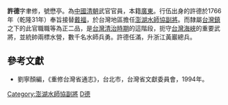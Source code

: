 '''許德'''字聿修，號懋亭。為[[中國|中國]][[清朝|清朝]]武官官員，本籍[[廣東|廣東]]。行伍出身的許德於1766年（乾隆31年）奉旨接替[[戴福|戴福]]，於台灣地區擔任[[澎湖水師協|澎湖水師協]][[副將|副將]]。而隸屬[[台灣鎮|台灣鎮]]之下的此官職職等為正二品，是[[台灣清治時期|台灣清治時期]]的這階段，扼守[[台灣海峽|台灣海峽]]的重要武將，並統帥兩標水營，數千名水師兵勇。許德任滿，升浙江黃巖總兵。
{{start box}}
{{s-before|[[戴福|戴福]]}}
{{s-title|[[澎湖水師協|澎湖水師協]][[副將|副將]]|1766年上任}}
{{s-after|[[葉凱|葉凱]]}}
{{end box}}

==參考文獻==
*劉寧顏編，《重修台灣省通志》，台北市，台灣省文獻委員會，1994年。
[[Category:澎湖水師協副將|Category:澎湖水師協副將]]
[[Category:许姓|D德]]